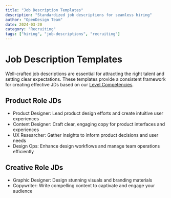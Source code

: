 ```yaml
---
title: "Job Description Templates"
description: "Standardized job descriptions for seamless hiring"
author: "OpenDesign Team"
date: 2024-03-20
category: "Recruiting"
tags: ["hiring", "job-descriptions", "recruiting"]
---
```


# Job Description Templates

<div class="gradient-panel">
  <p class="text-[17px] leading-7 text-[#1a1f36]">
    Well-crafted job descriptions are essential for attracting the right talent and setting clear expectations. These templates provide a consistent framework for creating effective JDs based on our <a href="/docs/leadership/month-1/level-competencies">Level Competencies</a>.
  </p>
</div>

## Product Role JDs

- Product Designer: Lead product design efforts and create intuitive user experiences
- Content Designer: Craft clear, engaging copy for product interfaces and experiences
- UX Researcher: Gather insights to inform product decisions and user needs
- Design Ops: Enhance design workflows and manage team operations efficiently

## Creative Role JDs

- Graphic Designer: Design stunning visuals and branding materials
- Copywriter: Write compelling content to captivate and engage your audience